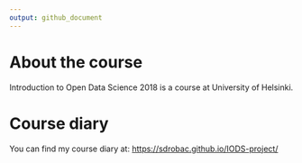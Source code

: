 ```yaml
---
output: github_document
---
```


# About the course

Introduction to Open Data Science 2018 is a course at University of Helsinki.

# Course diary

You can find my course diary at: <https://sdrobac.github.io/IODS-project/>